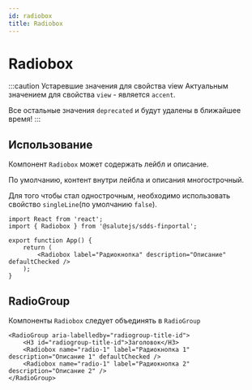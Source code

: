 ```yaml
---
id: radiobox
title: Radiobox
---
```



# Radiobox
<Description name="Radiobox" />
<PropsTable name="Radiobox" exclude={['css', 'focused']} include={['defaultChecked']} />

:::caution Устаревшие значения для свойства view
Актуальным значением для свойства `view` - является `accent`.

Все остальные значения `deprecated` и будут удалены в ближайшее время!
:::

## Использование
Компонент `Radiobox` может содержать лейбл и описание.

По умолчанию, контент внутри лейбла и описания многострочный.

Для того чтобы стал однострочным, необходимо использовать свойство `singleLine`(по умолчанию `false`).

```tsx live
import React from 'react';
import { Radiobox } from '@salutejs/sdds-finportal';

export function App() {
    return (
        <Radiobox label="Радиокнопка" description="Описание" defaultChecked />
    );
}
```

## RadioGroup

Компоненты `Radiobox` следует объединять в `RadioGroup`

```tsx live
<RadioGroup aria-labelledby="radiogroup-title-id">
    <H3 id="radiogroup-title-id">Заголовок</H3>
    <Radiobox name="radio-1" label="Радиокнопка 1" description="Описание 1" defaultChecked />
    <Radiobox name="radio-1" label="Радиокнопка 2" description="Описание 2" />
</RadioGroup>
```
